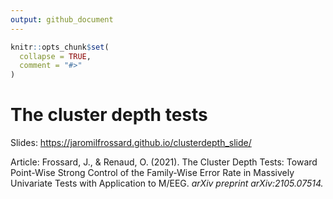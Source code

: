 ```yaml
---
output: github_document
---
```


<!-- README.md is generated from README.Rmd. Please edit that file -->

```r
knitr::opts_chunk$set(
  collapse = TRUE,
  comment = "#>"
)
```

# The cluster depth tests

<!-- badges: start -->
<!-- badges: end -->


Slides:
<https://jaromilfrossard.github.io/clusterdepth_slide/>


Article:
Frossard, J., & Renaud, O. (2021). The Cluster Depth Tests: Toward Point-Wise Strong Control of the Family-Wise Error Rate in Massively Univariate Tests with Application to M/EEG. _arXiv preprint arXiv:2105.07514._
